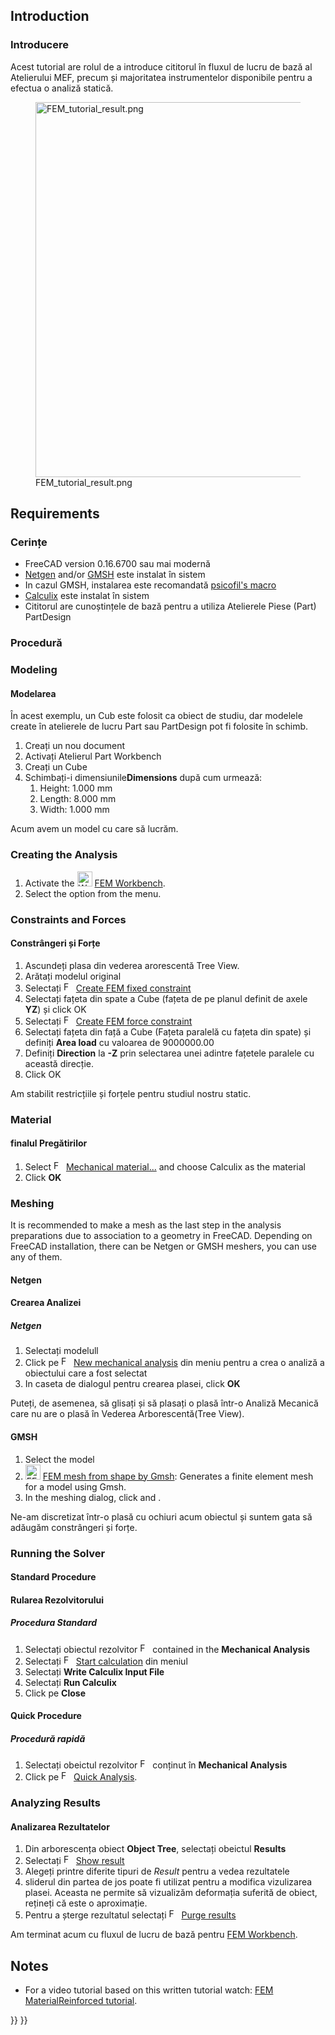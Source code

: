 <languages/>

<div class="mw-translate-fuzzy">
{{TutorialInfo/ro
|Topic= Finite Element Analysis
|Level= Beginner
|Time= 10 minutes + Solver time
|Author=[http://freecadweb.org/wiki/index.php?title=User:Drei Drei]
|FCVersion=0.16.6700 or above
|Files=
}}
</div>

== Introduction ==

<div class="mw-translate-fuzzy">
=== Introducere ===
Acest tutorial are rolul de a introduce cititorul în fluxul de lucru de bază al Atelierului MEF, precum și majoritatea instrumentelor disponibile pentru a efectua o analiză statică.
</div>

[[Image:FEM_tutorial_result.png|600px]]

== Requirements ==

<div class="mw-translate-fuzzy">
=== Cerințe ===
* FreeCAD version 0.16.6700 sau mai modernă
* [http://sourceforge.net/projects/netgen-mesher/ Netgen] and/or [http://geuz.org/gmsh/ GMSH] este instalat în sistem 
* In cazul GMSH, instalarea este recomandată   [https://github.com/psicofil/Macros_FreeCAD psicofil's macro] 
* [http://www.calculix.de/ Calculix] este instalat în sistem
* Cititorul are cunoștințele de bază pentru a utiliza Atelierele Piese (Part) PartDesign
</div>

<span id="Procedure"></span>
<div class="mw-translate-fuzzy">
=== Procedură ===
</div>

=== Modeling ===

<div class="mw-translate-fuzzy">
==== Modelarea ====
În acest exemplu, un Cub este folosit ca obiect de studiu, dar modelele create în atelierele de lucru Part sau PartDesign pot fi folosite în schimb.
</div>

<div class="mw-translate-fuzzy">
# Creați un nou document
# Activați Atelierul Part Workbench
# Creați un Cube
# Schimbați-i dimensiunile'''Dimensions''' după cum urmează:
## Height:  1.000 mm
## Length: 8.000 mm
## Width: 1.000 mm
</div>

<div class="mw-translate-fuzzy">
Acum avem un model cu care să lucrăm.
</div>

=== Creating the Analysis ===

# Activate the [[Image:Workbench_FEM.svg|24px|link=FEM_Workbench]] [[FEM_Workbench|FEM Workbench]].
# Select the {{MenuCommand|Model → [[Image:FEM_Analysis.svg|16px]] Analysis container‏‎}} option from the menu.

=== Constraints and Forces ===

<div class="mw-translate-fuzzy">
==== Constrângeri și Forțe ====
# Ascundeți plasa din vederea arorescentă Tree View.
# Arătați modelul original
# Selectați [[Image:FEM_FixedConstraint.png|16px]] [[FEM_ConstraintFixed|Create FEM fixed constraint]]
# Selectați fațeta din spate a Cube (fațeta de pe planul definit de axele '''YZ''') și click OK
# Selectați  [[Image:FEM_ForceConstraint.png|16px]] [[FEM_ConstraintForce|Create FEM force constraint]]
# Selectați fațeta din față a Cube (Fațeta paralelă cu fațeta din spate) și definiți '''Area load''' cu valoarea de  9000000.00
# Definiți '''Direction''' la '''-Z''' prin selectarea unei adintre fațetele paralele cu această direcție.
# Click OK
</div>

Am stabilit restricțiile și forțele pentru studiul nostru static.

=== Material ===

<div class="mw-translate-fuzzy">
==== finalul Pregătirilor ====
# Select [[Image:FEM_Material.png|16px]] [[FEM_MaterialSolid|Mechanical material...]] and choose Calculix as the material
# Click '''OK'''
</div>

=== Meshing ===

It is recommended to make a mesh as the last step in the analysis preparations due to association to a geometry in FreeCAD.
Depending on FreeCAD installation, there can be Netgen or GMSH meshers, you can use any of them.

==== Netgen ====

<div class="mw-translate-fuzzy">
==== Crearea Analizei ====
===== Netgen =====
# Selectați modelull 
# Click pe [[Image:FEM_Analysis.png|16px]] [[FEM Analysis|New mechanical analysis]] din meniu pentru a crea o analiză a obiectului care a fost selectat
# In caseta de dialogul pentru crearea plasei, click '''OK'''
</div>

<div class="mw-translate-fuzzy">
Puteți, de asemenea, să glisați și să plasați o plasă într-o Analiză Mecanică care nu are o plasă în Vederea Arborescentă(Tree View).
</div>

==== GMSH ====

# Select the model
# [[Image:FEM_MeshGmshFromShape.svg|24px]] [[FEM_MeshGmshFromShape|FEM mesh from shape by Gmsh]]: Generates a finite element mesh for a model using Gmsh.
# In the meshing dialog, click {{Button|Apply}} and {{Button|OK}}.

Ne-am discretizat într-o plasă cu ochiuri acum obiectul și suntem gata să adăugăm constrângeri și forțe.

===  Running the Solver ===

==== Standard Procedure ====

<div class="mw-translate-fuzzy">
====  Rularea Rezolvitorului  ====
===== Procedura Standard =====
# Selectați obiectul rezolvitor [[Image:FEM_Solver.png|16px]] contained in the '''Mechanical Analysis'''
# Selectați [[Image:FEM_Calculation.png|16px]] [[FEM_SolverControl|Start calculation]] din meniul 
# Selectați '''Write Calculix Input File'''
# Selectați '''Run Calculix'''
# Click pe '''Close'''
</div>

==== Quick Procedure ====

<div class="mw-translate-fuzzy">
===== Procedură rapidă =====
# Selectați obeictul rezolvitor [[Image:FEM_Solver.png|16px]] conținut în '''Mechanical Analysis'''
# Click pe [[Image:FEM_RunCalculiXccx.png|16px]] [[FEM_SolverRun|Quick Analysis]].
</div>

=== Analyzing Results ===

<div class="mw-translate-fuzzy">
==== Analizarea Rezultatelor ====
# Din  arborescența obiect '''Object Tree''', selectați  obeictul '''Results'''
# Selectați [[Image:FEM_ShowResult.png|16px]] [[FEM_ResultShow|Show result]]
# Alegeți printre diferite tipuri de ''Result'' pentru a vedea rezultatele
# sliderul din partea de jos poate fi utilizat pentru a modifica vizulizarea plasei. Aceasta ne permite să vizualizăm deformația suferită de obiect, rețineți că este o aproximație.
# Pentru a șterge rezultatul selectați [[Image:FEM_PurgeResults.png|16px]] [[FEM_ResultsPurge|Purge results]]
</div>

{{Note|Compararea cu exemplele de fișiere  precedente|dacă selectați '''Z displacement''' result type, puteți vedea că valoarea obținută este aproape identică cu exemplul test oferit de FreeCAD. Diferențele pot să apară datorită calității plasei și a numărul de noduri pe care le posedă aceata.}}

<div class="mw-translate-fuzzy">
Am terminat acum cu fluxul de lucru de bază pentru [[FEM_Workbench|FEM Workbench]].
</div>

== Notes ==

* For a video tutorial based on this written tutorial watch: [https://www.youtube.com/watch?v=SZTIqhfCSVc FEM MaterialReinforced tutorial].


{{FEM Tools navi{{#translation:}}}}
{{Userdocnavi{{#translation:}}}}
